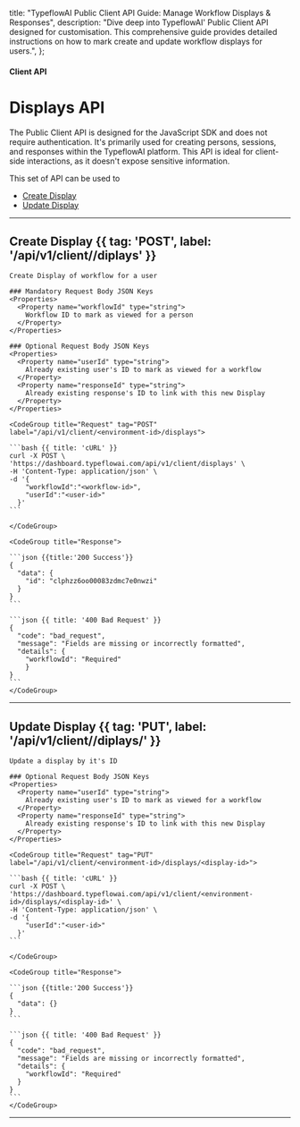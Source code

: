 
  title: "TypeflowAI Public Client API Guide: Manage Workflow Displays & Responses",
  description:
    "Dive deep into TypeflowAI' Public Client API designed for customisation. This comprehensive guide provides detailed instructions on how to mark create and update workflow displays for users.",
};

#### Client API

# Displays API

The Public Client API is designed for the JavaScript SDK and does not require authentication. It's primarily used for creating persons, sessions, and responses within the TypeflowAI platform. This API is ideal for client-side interactions, as it doesn't expose sensitive information.

This set of API can be used to

- [Create Display](#create-display)
- [Update Display](#update-display)

---

## Create Display {{ tag: 'POST', label: '/api/v1/client/<environment-id>/diplays' }}

<Row>
  <Col>

    Create Display of workflow for a user

    ### Mandatory Request Body JSON Keys
    <Properties>
      <Property name="workflowId" type="string">
        Workflow ID to mark as viewed for a person
      </Property>
    </Properties>

    ### Optional Request Body JSON Keys
    <Properties>
      <Property name="userId" type="string">
        Already existing user's ID to mark as viewed for a workflow
      </Property>
      <Property name="responseId" type="string">
        Already existing response's ID to link with this new Display
      </Property>
    </Properties>

  </Col>
  <Col sticky>

    <CodeGroup title="Request" tag="POST" label="/api/v1/client/<environment-id>/displays">

    ```bash {{ title: 'cURL' }}
    curl -X POST \
    'https://dashboard.typeflowai.com/api/v1/client/displays' \
    -H 'Content-Type: application/json' \
    -d '{
        "workflowId":"<workflow-id>",
        "userId":"<user-id>"
      }'
    ```

    </CodeGroup>

    <CodeGroup title="Response">

    ```json {{title:'200 Success'}}
    {
      "data": {
        "id": "clphzz6oo00083zdmc7e0nwzi"
      }
    }
    ```

    ```json {{ title: '400 Bad Request' }}
    {
      "code": "bad_request",
      "message": "Fields are missing or incorrectly formatted",
      "details": {
        "workflowId": "Required"
        }
    }
    ```
    </CodeGroup>

  </Col>
</Row>

---

## Update Display {{ tag: 'PUT', label: '/api/v1/client/<environment-id>/diplays/<display-id>' }}

<Row>
  <Col>

    Update a display by it's ID

    ### Optional Request Body JSON Keys
    <Properties>
      <Property name="userId" type="string">
        Already existing user's ID to mark as viewed for a workflow
      </Property>
      <Property name="responseId" type="string">
        Already existing response's ID to link with this new Display
      </Property>
    </Properties>

  </Col>
  <Col sticky>

    <CodeGroup title="Request" tag="PUT" label="/api/v1/client/<environment-id>/displays/<display-id>">

    ```bash {{ title: 'cURL' }}
    curl -X POST \
    'https://dashboard.typeflowai.com/api/v1/client/<environment-id>/displays/<display-id>' \
    -H 'Content-Type: application/json' \
    -d '{
        "userId":"<user-id>"
      }'
    ```

    </CodeGroup>

    <CodeGroup title="Response">

    ```json {{title:'200 Success'}}
    {
      "data": {}
    }
    ```

    ```json {{ title: '400 Bad Request' }}
    {
      "code": "bad_request",
      "message": "Fields are missing or incorrectly formatted",
      "details": {
        "workflowId": "Required"
      }
    }
    ```
    </CodeGroup>

  </Col>
</Row>

---

